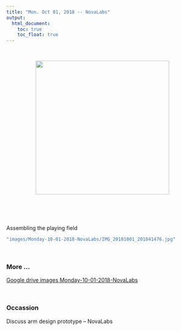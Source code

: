 ---
title: "Mon. Oct 01, 2018 -- NovaLabs"
output:
  html_document:
    toc: true
    toc_float: true
---

<br>

<center>
<!--img src="images/Monday-10-01-2018-NovaLabs/IMG_20181001_201041476.jpg" width="350px" -->
<img src="https://drive.google.com/drive/folders/15mLoQFXYiQ4BEVSrhxJ6XIl4Eoy0rOpR?ogsrc=32/IMG_20181001_201041476.jpg" width="350px">

</center>  

<p>
<br>
<br>
<br>

Assembling the playing field

```{r eval=FALSE, echo=FALSE}
"images/Monday-10-01-2018-NovaLabs/IMG_20181001_201041476.jpg"
```

<br> 

### More ...

[Google drive images Monday-10-01-2018-NovaLabs](https://drive.google.com/drive/folders/1TgYwivyGl_R45P0yLfDSHxES6m2wuw5W?usp=sharing)

<br>

### Occassion
Discuss arm design prototype -- NovaLabs

